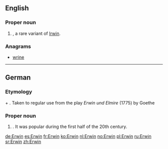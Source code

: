 ==English==

===Proper noun===
{{en-proper noun}}

# {{given name|male|from=Germanic}}, a rare variant of [[Irwin]].

===Anagrams===
* [[wrine#English|wrine]]

----

==German==

===Etymology===
{{etyl|goh|de}} {{term|heri||army|lang=goh}} + {{term|wini||friend|lang=goh}}. Taken to regular use from the play ''Erwin und Elmire'' (1775) by Goethe

===Proper noun===
{{head|de|proper noun}}

# {{given name|male|lang=de}} . It was popular during the first half of the 20th century.

[[de:Erwin]]
[[es:Erwin]]
[[fr:Erwin]]
[[ko:Erwin]]
[[nl:Erwin]]
[[no:Erwin]]
[[pl:Erwin]]
[[ru:Erwin]]
[[sr:Erwin]]
[[zh:Erwin]]